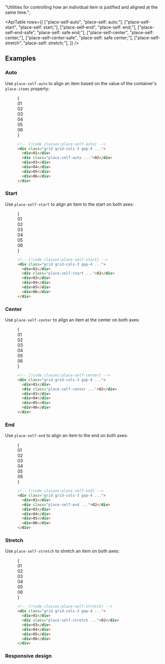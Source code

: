 

  "Utilities for controlling how an individual item is justified and aligned at the same time.";

<ApiTable
  rows={[
    ["place-self-auto", "place-self: auto;"],
    ["place-self-start", "place-self: start;"],
    ["place-self-end", "place-self: end;"],
    ["place-self-end-safe", "place-self: safe end;"],
    ["place-self-center", "place-self: center;"],
    ["place-self-center-safe", "place-self: safe center;"],
    ["place-self-stretch", "place-self: stretch;"],
  ]}
/>

## Examples

### Auto

Use `place-self-auto` to align an item based on the value of the container's `place-items` property:

<Figure>

<Example>
  {
    <div className="grid grid-cols-3 place-items-stretch gap-4 font-mono text-sm leading-6 font-bold text-white">
      <div className="flex items-center justify-center rounded-lg bg-indigo-300 p-8 dark:bg-indigo-800 dark:text-indigo-400">
        01
      </div>
      <div className="flex items-center justify-center place-self-auto rounded-lg bg-indigo-500 p-8">02</div>
      <div className="flex items-center justify-center rounded-lg bg-indigo-300 p-8 dark:bg-indigo-800 dark:text-indigo-400">
        03
      </div>
      <div className="flex items-center justify-center rounded-lg bg-indigo-300 p-8 dark:bg-indigo-800 dark:text-indigo-400">
        04
      </div>
      <div className="flex items-center justify-center rounded-lg bg-indigo-300 p-8 dark:bg-indigo-800 dark:text-indigo-400">
        05
      </div>
      <div className="flex items-center justify-center rounded-lg bg-indigo-300 p-8 dark:bg-indigo-800 dark:text-indigo-400">
        06
      </div>
    </div>
  }
</Example>

```html
<!-- [!code classes:place-self-auto] -->
<div class="grid grid-cols-3 gap-4 ...">
  <div>01</div>
  <div class="place-self-auto ...">02</div>
  <div>03</div>
  <div>04</div>
  <div>05</div>
  <div>06</div>
</div>
```

</Figure>

### Start

Use `place-self-start` to align an item to the start on both axes:

<Figure>

<Example>
  {
    <div className="grid grid-cols-3 place-items-stretch gap-4 font-mono text-sm leading-6 font-bold text-white">
      <div className="flex items-center justify-center rounded-lg bg-purple-300 p-8 dark:bg-purple-800 dark:text-purple-400">
        01
      </div>
      <div className="grid grid-cols-1">
        <Stripes border className="col-start-1 row-start-1 rounded-lg" />
        <div className="col-start-1 row-start-1 flex size-14 items-center justify-center place-self-start rounded-lg bg-purple-500">
          02
        </div>
      </div>
      <div className="flex items-center justify-center rounded-lg bg-purple-300 p-8 dark:bg-purple-800 dark:text-purple-400">
        03
      </div>
      <div className="flex items-center justify-center rounded-lg bg-purple-300 p-8 dark:bg-purple-800 dark:text-purple-400">
        04
      </div>
      <div className="flex items-center justify-center rounded-lg bg-purple-300 p-8 dark:bg-purple-800 dark:text-purple-400">
        05
      </div>
      <div className="flex items-center justify-center rounded-lg bg-purple-300 p-8 dark:bg-purple-800 dark:text-purple-400">
        06
      </div>
    </div>
  }
</Example>

```html
<!-- [!code classes:place-self-start] -->
<div class="grid grid-cols-3 gap-4 ...">
  <div>01</div>
  <div class="place-self-start ...">02</div>
  <div>03</div>
  <div>04</div>
  <div>05</div>
  <div>06</div>
</div>
```

</Figure>

### Center

Use `place-self-center` to align an item at the center on both axes:

<Figure>

<Example>
  {
    <div className="grid grid-cols-3 place-items-stretch gap-4 font-mono text-sm leading-6 font-bold text-white">
      <div className="flex items-center justify-center rounded-lg bg-sky-300 p-8 dark:bg-sky-800 dark:text-sky-500">
        01
      </div>
      <div className="grid grid-cols-1">
        <Stripes border className="col-start-1 row-start-1 rounded-lg" />
        <div className="col-start-1 row-start-1 flex size-14 items-center justify-center place-self-center rounded-lg bg-sky-500">
          02
        </div>
      </div>
      <div className="flex items-center justify-center rounded-lg bg-sky-300 p-8 dark:bg-sky-800 dark:text-sky-500">
        03
      </div>
      <div className="flex items-center justify-center rounded-lg bg-sky-300 p-8 dark:bg-sky-800 dark:text-sky-500">
        04
      </div>
      <div className="flex items-center justify-center rounded-lg bg-sky-300 p-8 dark:bg-sky-800 dark:text-sky-500">
        05
      </div>
      <div className="flex items-center justify-center rounded-lg bg-sky-300 p-8 dark:bg-sky-800 dark:text-sky-500">
        06
      </div>
    </div>
  }
</Example>

```html
<!-- [!code classes:place-self-center] -->
<div class="grid grid-cols-3 gap-4 ...">
  <div>01</div>
  <div class="place-self-center ...">02</div>
  <div>03</div>
  <div>04</div>
  <div>05</div>
  <div>06</div>
</div>
```

</Figure>

### End

Use `place-self-end` to align an item to the end on both axes:

<Figure>

<Example>
  {
    <div className="grid grid-cols-3 place-items-stretch gap-4 font-mono text-sm leading-6 font-bold text-white">
      <div className="flex items-center justify-center rounded-lg bg-pink-300 p-8 dark:bg-pink-800 dark:text-pink-400">
        01
      </div>
      <div className="grid grid-cols-1">
        <Stripes border className="col-start-1 row-start-1 rounded-lg" />
        <div className="col-start-1 row-start-1 flex size-14 items-center justify-center place-self-end rounded-lg bg-pink-500">
          02
        </div>
      </div>
      <div className="flex items-center justify-center rounded-lg bg-pink-300 p-8 dark:bg-pink-800 dark:text-pink-400">
        03
      </div>
      <div className="flex items-center justify-center rounded-lg bg-pink-300 p-8 dark:bg-pink-800 dark:text-pink-400">
        04
      </div>
      <div className="flex items-center justify-center rounded-lg bg-pink-300 p-8 dark:bg-pink-800 dark:text-pink-400">
        05
      </div>
      <div className="flex items-center justify-center rounded-lg bg-pink-300 p-8 dark:bg-pink-800 dark:text-pink-400">
        06
      </div>
    </div>
  }
</Example>

```html
<!-- [!code classes:place-self-end] -->
<div class="grid grid-cols-3 gap-4 ...">
  <div>01</div>
  <div class="place-self-end ...">02</div>
  <div>03</div>
  <div>04</div>
  <div>05</div>
  <div>06</div>
</div>
```

</Figure>

### Stretch

Use `place-self-stretch` to stretch an item on both axes:

<Figure>

<Example>
  {
    <div className="grid grid-cols-3 place-items-stretch gap-4 font-mono text-sm leading-6 font-bold text-white">
      <div className="flex items-center justify-center rounded-lg bg-fuchsia-300 p-8 dark:bg-fuchsia-800 dark:text-fuchsia-400">
        01
      </div>
      <div className="flex items-center justify-center place-self-stretch rounded-lg bg-fuchsia-500 p-8">02</div>
      <div className="flex items-center justify-center rounded-lg bg-fuchsia-300 p-8 dark:bg-fuchsia-800 dark:text-fuchsia-400">
        03
      </div>
      <div className="flex items-center justify-center rounded-lg bg-fuchsia-300 p-8 dark:bg-fuchsia-800 dark:text-fuchsia-400">
        04
      </div>
      <div className="flex items-center justify-center rounded-lg bg-fuchsia-300 p-8 dark:bg-fuchsia-800 dark:text-fuchsia-400">
        05
      </div>
      <div className="flex items-center justify-center rounded-lg bg-fuchsia-300 p-8 dark:bg-fuchsia-800 dark:text-fuchsia-400">
        06
      </div>
    </div>
  }
</Example>

```html
<!-- [!code classes:place-self-stretch] -->
<div class="grid grid-cols-3 gap-4 ...">
  <div>01</div>
  <div class="place-self-stretch ...">02</div>
  <div>03</div>
  <div>04</div>
  <div>05</div>
  <div>06</div>
</div>
```

</Figure>

### Responsive design

<ResponsiveDesign property="place-self" defaultClass="place-self-start" featuredClass="place-self-end" />



